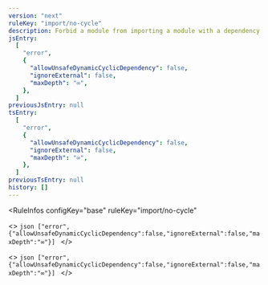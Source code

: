 ```yaml
---
version: "next"
ruleKey: "import/no-cycle"
description: Forbid a module from importing a module with a dependency path back to itself
jsEntry:
  [
    "error",
    {
      "allowUnsafeDynamicCyclicDependency": false,
      "ignoreExternal": false,
      "maxDepth": "∞",
    },
  ]
previousJsEntry: null
tsEntry:
  [
    "error",
    {
      "allowUnsafeDynamicCyclicDependency": false,
      "ignoreExternal": false,
      "maxDepth": "∞",
    },
  ]
previousTsEntry: null
history: []
---
```


<RuleInfos 
  configKey="base" 
  ruleKey="import/no-cycle" 
>
  <>
    ```json
    ["error",{"allowUnsafeDynamicCyclicDependency":false,"ignoreExternal":false,"maxDepth":"∞"}]
    ```
  </>

  <>
    ```json
    ["error",{"allowUnsafeDynamicCyclicDependency":false,"ignoreExternal":false,"maxDepth":"∞"}]
    ```
  </>
</RuleInfos>
